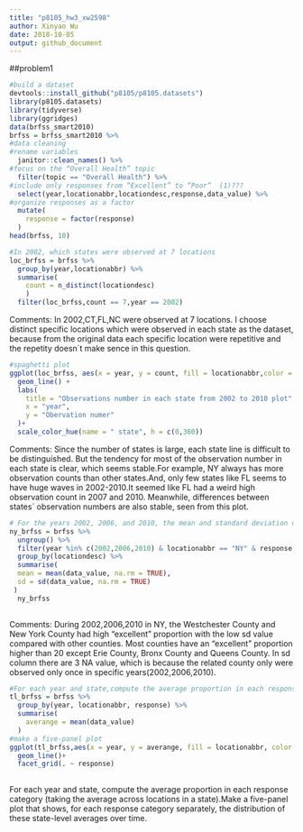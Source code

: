 ```yaml
---
title: "p8105_hw3_xw2598"
author: Xinyao Wu
date: 2018-10-05
output: github_document
---
```


##problem1

```r
#build a dataset
devtools::install_github("p8105/p8105.datasets")
library(p8105.datasets)
library(tidyverse)
library(ggridges)
data(brfss_smart2010)
brfss = brfss_smart2010 %>% 
#data cleaning
#rename variables
  janitor::clean_names() %>% 
#focus on the “Overall Health” topic
  filter(topic == "Overall Health") %>% 
#include only responses from “Excellent” to “Poor”  (1)???
  select(year,locationabbr,locationdesc,response,data_value) %>% 
#organize responses as a factor
  mutate(
    response = factor(response)
  )
head(brfss, 10)
```


```r
#In 2002, which states were observed at 7 locations
loc_brfss = brfss %>% 
  group_by(year,locationabbr) %>% 
  summarise(
    count = n_distinct(locationdesc)
    )
  filter(loc_brfss,count == 7,year == 2002)
```
Comments: In 2002,CT,FL,NC were observed at 7 locations. I choose distinct specific locations  which were observed in each state as the dataset, because from the original data each specific location were repetitive and the repetity doesn`t make sence in this question.

```r
#spaghetti plot
ggplot(loc_brfss, aes(x = year, y = count, fill = locationabbr,color = locationabbr))+
  geom_line() +
  labs(
    title = "Observations number in each state from 2002 to 2010 plot",
    x = "year",
    y = "Obervation numer"
  )+
  scale_color_hue(name = " state", h = c(0,360))

```

Comments:  Since the number of states is large, each state line is difficult to be distinguished. But the tendency for most of the observation number in each state is clear, which seems stable.For example, NY always has more observation counts than other states.And, only few states like FL seems to have huge waves in 2002-2010.It seemed like FL had a weird high observation count in 2007 and 2010. Meanwhile, differences between states` observation numbers are also stable, seen from this plot.  

```r
# For the years 2002, 2006, and 2010, the mean and standard deviation of the proportion of “Excellent” responses across locations in NY State
ny_brfss = brfss %>% 
  ungroup() %>% 
  filter(year %in% c(2002,2006,2010) & locationabbr == "NY" & response == "Excellent") %>% 
  group_by(locationdesc) %>% 
  summarise(
  mean = mean(data_value, na.rm = TRUE),
  sd = sd(data_value, na.rm = TRUE) 
 ) 
  ny_brfss
 
```
Comments: During 2002,2006,2010 in NY, the Westchester County and New York County had  high "excellent" proportion with the low sd value compared with other counties. Most counties have an "excellent" proportion higher than 20 except Erie County, Bronx County and Queens County. In sd column there are 3 NA value, which is because the related county only were observed only once in specific years(2002,2006,2010).

```r
#For each year and state,compute the average proportion in each response category
tl_brfss = brfss %>% 
  group_by(year, locationabbr, response) %>% 
  summarise(
    averange = mean(data_value)
  )
#make a five-panel plot
ggplot(tl_brfss,aes(x = year, y = averange, fill = locationabbr, color = locationabbr))+
  geom_line()+
  facet_grid(. ~ response)
  
```


For each year and state, compute the average proportion in each response category (taking the average across locations in a state).Make a five-panel plot that shows, for each response category separately, the distribution of these state-level averages over time.

 
